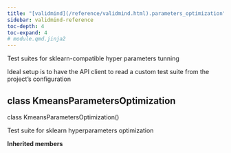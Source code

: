 ```yaml
---
title: "[validmind](/reference/validmind.html).parameters_optimization"
sidebar: validmind-reference
toc-depth: 4
toc-expand: 4
# module.qmd.jinja2
---
```


<!-- docstring.jinja2 -->

Test suites for sklearn-compatible hyper parameters tunning

Ideal setup is to have the API client to read a custom test suite from the project's configuration

<!-- class.qmd.jinja2 -->

## [class]{.muted} KmeansParametersOptimization

<!-- signatures.jinja2 -->

::: {.signature}

<span class="kw">class</span> <span class="name">KmeansParametersOptimization</span>()

:::

<!-- docstring.jinja2 -->

Test suite for sklearn hyperparameters optimization

**Inherited members**
